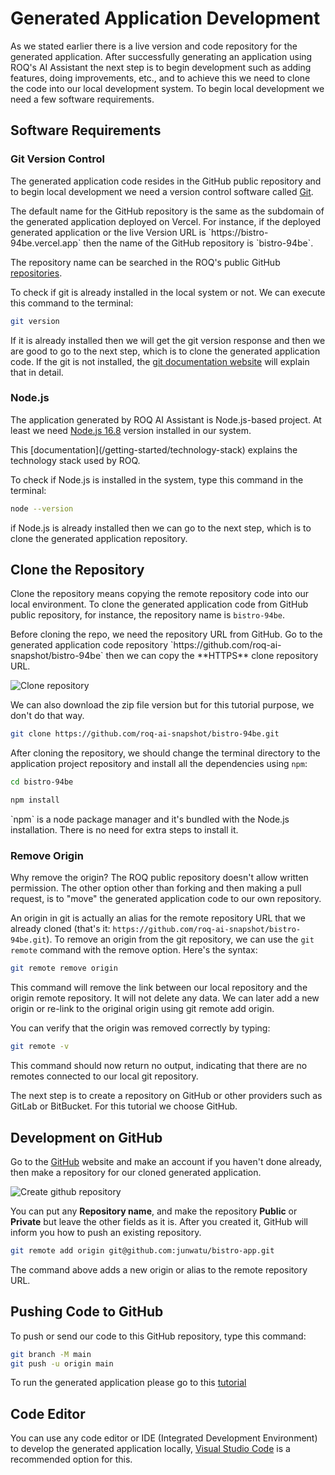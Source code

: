 
# Generated Application Development

As we stated earlier there is a live version and code repository for the generated application. After successfully generating an application using ROQ's AI Assistant the next step is to begin development such as adding features, doing improvements, etc., and to achieve this we need to clone the code into our local development system. To begin local development we need a few software requirements.

## Software Requirements

### Git Version Control

The generated application code resides in the GitHub public repository and to begin local development we need a version control software called [Git](https://git-scm.com/).

<Callout type="info">
The default name for the GitHub repository is the same as the subdomain of  the generated application deployed on Vercel. For instance, if the deployed generated application or the live Version URL is `https://bistro-94be.vercel.app` then the name of the GitHub repository is `bistro-94be`.

The repository name can be searched in the ROQ's public GitHub [repositories](/https://github.com/roq-ai-snapshot).
</Callout>

To check if git is already installed in the local system or not. We can execute this command to the terminal:

```sh
git version
```

If it is already installed then we will get the git version response and then we are good to go to the next step, which is to clone the generated application code. If the git is not installed, the [git documentation website](https://git-scm.com/book/en/v2/Getting-Started-Installing-Git) will explain that in detail.

### Node.js

The application generated by ROQ AI Assistant is Node.js-based project. At least we need [Node.js 16.8](https://nodejs.org/) version installed in our system. 

<Callout type="info">
This [documentation](/getting-started/technology-stack) explains the technology stack used by ROQ.
</Callout>

To check if Node.js is installed in the system, type this command in the terminal:

```sh
node --version
```
if Node.js is already installed  then we can go to the next step, which is to clone the generated application repository. 

## Clone the Repository

Clone the repository means copying the remote repository code into our local environment. To clone the generated application code from GitHub public repository, for instance, the repository name is `bistro-94be`.

<Callout type="info">
Before cloning the repo, we need the repository URL from GitHub. Go to the generated application code repository `https://github.com/roq-ai-snapshot/bistro-94be` then we can copy the **HTTPS** clone repository URL. 

![Clone repository](/clone-repository.png)

We can also download the zip file version but for this tutorial purpose, we don't do that way.
</Callout>


```sh
git clone https://github.com/roq-ai-snapshot/bistro-94be.git
```

After cloning the repository, we should change the terminal directory to the application project repository and install all the dependencies using `npm`:

```sh
cd bistro-94be

npm install
```

<Callout type="info">
`npm` is a node package manager and it's bundled with the Node.js installation. There is no need for extra steps to install it.
</Callout>

### Remove Origin

<Callout type="info">
Why remove the origin? The ROQ public repository doesn't allow written permission. The other option other than forking and then making a pull request, is to "move" the generated application code to our own repository.
</Callout>

An origin in git is actually an alias for the remote repository URL  that we already cloned (that's it: `https://github.com/roq-ai-snapshot/bistro-94be.git`). To remove an origin from the git repository, we can use the `git remote` command with the remove option. Here's the syntax:

```bash
git remote remove origin
```

This command will remove the link between our local repository and the origin remote repository. It will not delete any data. We can later add a new origin or re-link to the original origin using git remote add origin.

You can verify that the origin was removed correctly by typing:

```bash
git remote -v
```

This command should now return no output, indicating that there are no remotes connected to our local git repository. 

The next step is to create a repository on GitHub or other providers such as GitLab or BitBucket. For this tutorial we choose GitHub.

## Development on GitHub

Go to the [GitHub](https://github.com) website and make an account if you haven't done already, then make a repository for our cloned generated application.

![Create github repository](/create-github-repo.png)

You can put any **Repository name**, and make the repository **Public** or **Private** but leave the other fields as it is. After you created it, GitHub will inform you how to push an existing repository.

```sh
git remote add origin git@github.com:junwatu/bistro-app.git
```

The command above adds a new origin or alias to the remote repository URL. 

## Pushing Code to GitHub

To push or send our code to this GitHub repository, type this command:

```sh
git branch -M main
git push -u origin main
```

To run the generated application please go to this [tutorial](/development-guides/run-local-development)


## Code Editor

You can use any code editor or IDE (Integrated Development Environment) to develop the generated application locally, [Visual Studio Code](https://code.visualstudio.com/) is a recommended option for this.